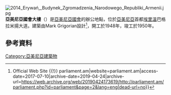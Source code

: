 [[Image:2014_Erywań,_Budynek_Zgromadzenia_Narodowego_Republiki_Armenii.jpg|thumb]]
'''亞美尼亞國會大樓'''（{{lang-hy|Հայաստանի Ազգային ժողովի շենքը}}）是[[亞美尼亞國會|亞美尼亞國會]]的辦公地點，位於[[亞美尼亞|亞美尼亞]]首都[[埃里溫|埃里溫]]巴格拉米揚大道。建築由Mark Grigorian設計<ref>{{Cite web|url=http://parliament.am/parliament.php?id=parliament&page=2&lang=eng|title=National Assembly of the Republic of Armenia {{!}} Official Web Site {{!}} parliament.am|website=parliament.am|access-date=2017-07-10|archive-date=2019-04-24|archive-url=https://web.archive.org/web/20190424173619/http://parliament.am/parliament.php?id=parliament&page=2&lang=eng|dead-url=no}}</ref>，開工於1948年，竣工於1950年。
== 參考資料 ==
{{reflist}}
{{Arch-stub}}
{{commons category}}
[[Category:亞美尼亞建築物|Category:亞美尼亞建築物]]